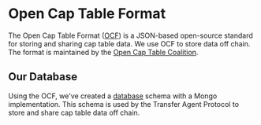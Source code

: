 # Open Cap Table Format

The Open Cap Table Format ([OCF](https://github.com/transfer-agent-protocol/tap-ocf)) is a JSON-based open-source standard for storing and sharing cap table data. We use OCF to store data off chain. The format is maintained by the [Open Cap Table Coalition](https://www.opencaptablecoalition.com/).

## Our Database

Using the OCF, we've created a [database](https://github.com/transfer-agent-protocol/tap-cap-table/tree/main/src/db) schema with a Mongo implementation. This schema is used by the Transfer Agent Protocol to store and share cap table data off chain.